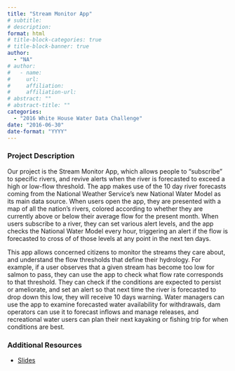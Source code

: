 ```yaml
---
title: "Stream Monitor App"
# subtitle: 
# description: 
format: html
# title-block-categories: true
# title-block-banner: true
author: 
  - "NA"
# author:
#   - name: 
#     url: 
#     affiliation: 
#     affiliation-url:
# abstract: ""
# abstract-title: ""
categories: 
  - "2016 White House Water Data Challenge"
date: "2016-06-30"
date-format: "YYYY"
---
```


<!-- COMMENT
## params_NOTUSED-proj_title

#### Year: params_NOTUSED-year

#### Topics: params_NOTUSED-topics

#### Awards: params_NOTUSED-awards

#### Team Members: params_NOTUSED-team_members
UNCOMMENT -->

### Project Description

Our project is the Stream Monitor App, which allows people to “subscribe” to specific rivers, and revive alerts when the river is forecasted to exceed a high or low-flow threshold. The app makes use of the 10 day river forecasts coming from the National Weather Service’s new National Water Model as its main data source. When users open the app, they are presented with a map of all the nation’s rivers, colored according to whether they are currently above or below their average flow for the present month. When users subscribe to a river, they can set various alert levels, and the app checks the National Water Model every hour, triggering an alert if the flow is forecasted to cross of of those levels at any point in the next ten days.
 
 This app allows concerned citizens to monitor the streams they care about, and understand the flow thresholds that define their hydrology. For example, if a user observes that a given stream has become too low for salmon to pass, they can use the app to check what flow rate corresponds to that threshold. They can check if the conditions are expected to persist or ameliorate, and set an alert so that next time the river is forecasted to drop down this low, they will receive 10 days warning. Water managers can use the app to examine forecasted water availability for withdrawals, dam operators can use it to forecast inflows and manage releases, and recreational water users can plan their next kayaking or fishing trip for when conditions are best.

### Additional Resources

- [Slides](https://drive.google.com/open?id=0B5n4IeHrVBinbEl5NHFIVUhIM0E)
